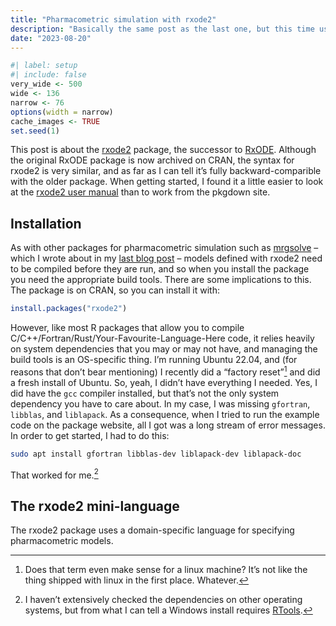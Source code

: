 ```yaml
---
title: "Pharmacometric simulation with rxode2"
description: "Basically the same post as the last one, but this time using rxode2 instead of mrgsolve"
date: "2023-08-20"
--- 
```


<!--------------- my typical setup ----------------->

```r
#| label: setup
#| include: false
very_wide <- 500
wide <- 136
narrow <- 76
options(width = narrow)
cache_images <- TRUE
set.seed(1)
```

<!--------------- post begins here ----------------->

This post is about the [rxode2](https://nlmixr2.github.io/rxode2/) package, the successor to [RxODE](https://nlmixrdevelopment.github.io/RxODE/). Although the original RxODE package is now archived on CRAN, the syntax for rxode2 is very similar, and as far as I can tell it's fully backward-comparible with the older package. When getting started, I found it a little easier to look at the [rxode2 user manual](https://nlmixr2.github.io/rxode2-manual/) than to work from the pkgdown site. 


## Installation

As with other packages for pharmacometric simulation such as [mrgsolve](https://mrgsolve.org/) -- which I wrote about in my [last blog post](/posts/2023-08-14_mrgsolve/) -- models defined with rxode2 need to be compiled before they are run, and so when you install the package you need the appropriate build tools. There are some implications to this. The package is on CRAN, so you can install it with:

``` r
install.packages("rxode2")
```

However, like most R packages that allow you to compile C/C++/Fortran/Rust/Your-Favourite-Language-Here code, it relies heavily on system dependencies that you may or may not have, and managing the build tools is an OS-specific thing. I'm running Ubuntu 22.04, and (for reasons that don't bear mentioning) I recently did a "factory reset"^[Does that term even make sense for a linux machine? It's not like the thing shipped with linux in the first place. Whatever.] and did a fresh install of Ubuntu. So, yeah, I didn't have everything I needed. Yes, I did have the `gcc` compiler installed, but that's not the only system dependency you have to care about. In my case, I was missing `gfortran`, `libblas`, and `liblapack`. As a consequence, when I tried to run the example code on the package website, all I got was a long stream of error messages. In order to get started, I had to do this: 

``` bash
sudo apt install gfortran libblas-dev liblapack-dev liblapack-doc
```

That worked for me.^[I haven't extensively checked the dependencies on other operating systems, but from what I can tell a Windows install requires [RTools](https://cran.r-project.org/bin/windows/Rtools/).]

## The rxode2 mini-language

The rxode2 package uses a domain-specific language for specifying pharmacometric models.

